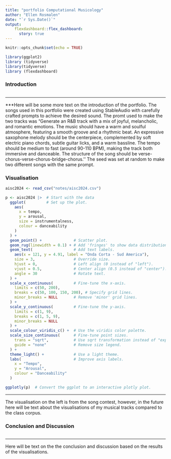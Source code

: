 ```yaml
---
title: "portfolio Computational Musicology"
author: "Ellen Rosmalen"
date: "`r Sys.Date()`"
output: 
    flexdashboard::flex_dashboard:
      story: true 
---
```


```r
knitr::opts_chunk$set(echo = TRUE)
```

```r
library(ggplot2)
library (tidyverse)
library(tidyverse)
library (flexdashboard)
```

### Introduction

```r

```

-------------------------------------------------------------------------------

***Here will be some more text on the introduction of the portfolio. The songs used in this portfolio were created using StableAudio with carefully crafted prompts to achieve the desired sound. The promt used to make the two tracks was "Generate an R&B track with a mix of joyful, melancholic, and romantic emotions. The music should have a warm and soulful atmosphere, featuring a smooth groove and a rhythmic beat. An expressive saxophone melody should be the centerpiece, complemented by soft electric piano chords, subtle guitar licks, and a warm bassline. The tempo should be medium to fast (around 90-110 BPM), making the track both immersive and danceable. The structure of the song should be verse-chorus-verse-chorus-bridge-chorus.’’ The seed was set at random to make two different songs with the same prompt. 

### Visualisation

```r

aisc2024 <- read_csv("notes/aisc2024.csv")

p <- aisc2024 |>  # Start with the data
  ggplot(         # Set up the plot.
    aes(
      x = tempo,
      y = arousal,
      size = instrumentalness,
      colour = danceability
    )
  ) +
  geom_point() +              # Scatter plot.
  geom_rug(linewidth = 0.1) + # Add 'fringes' to show data distribution.
  geom_text(                  # Add text labels.
    aes(x = 121, y = 4.91, label = "Onda Corta - Sud America"),
    size = 3,                 # Override size.
    hjust = 0,                # Left align (0 instead of "left").
    vjust = 0.5,              # Center align (0.5 instead of "center").
    angle = 30                # Rotate text.
  ) +
  scale_x_continuous(         # Fine-tune the x-axis.
    limits = c(50, 200),
    breaks = c(50, 100, 150, 200), # Specify grid lines.
    minor_breaks = NULL       # Remove 'minor' grid lines.
  ) +
  scale_y_continuous(         # Fine-tune the y-axis.
    limits = c(1, 9),
    breaks = c(1, 5, 9),
    minor_breaks = NULL
  ) +
  scale_colour_viridis_c() +  # Use the viridis color palette.
  scale_size_continuous(      # Fine-tune point sizes.
    trans = "sqrt",           # Use sqrt transformation instead of "exp".
    guide = "none"            # Remove size legend.
  ) +
  theme_light() +             # Use a light theme.
  labs(                       # Improve axis labels.
    x = "Tempo",
    y = "Arousal",
    colour = "Danceability"
  )

ggplotly(p)  # Convert the ggplot to an interactive plotly plot.

```

-------------------------------------------------------------------------------

The visualisation on the left is from the song contest, however, in the future here will be text about the visualisations of my musical tracks compared to the class corpus.

### Conclusion and Discussion

```r

```

-------------------------------------------------------------------------------

Here will be text on the the conclusion and discussion based on the results of the visualisations. 
